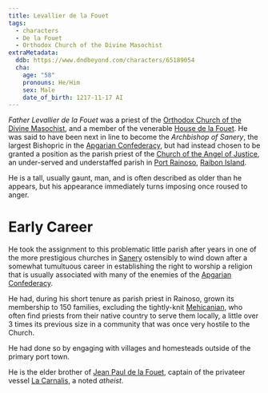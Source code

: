 ```yaml
---
title: Levallier de la Fouet
tags:
  - characters
  - De la Fouet
  - Orthodox Church of the Divine Masochist
extraMetadata:
  ddb: https://www.dndbeyond.com/characters/65189054
  cha:
    age: "58"
    pronouns: He/Him
    sex: Male
    date_of_birth: 1217-11-17 AI
---
```


<Incomplete />

_Father Levallier de la Fouet_ was a priest of the
[Orthodox Church of the Divine Masochist](../religions/orthodox-divine-masochist.mdx),
and a member of the venerable [House de la Fouet](../families/de-la-fouet.mdx).
He was said to have been next in line to become the _Archbishop of Sanery_, the
largest Bishopric in the [Apgarian Confederacy](../locations/apgar.mdx), but had
instead chosen to be granted a position as the parish priest of the
[Church of the Angel of Justice](../locations/church-of-the-angel-of-justice.mdx),
an under-served and understaffed parish in
[Port Rainoso](../locations/port-rainoso.mdx),
[Raibon Island](../locations/raibon-island.mdx).

He is a tall, usually gaunt, man, and is often described as older than he
appears, but his appearance immediately turns imposing once roused to anger.

# Early Career

He took the assignment to this problematic little parish after years in one of
the more prestigious churches in [Sanery](../locations/sanery.mdx) ostensibly to
wind down after a somewhat tumultuous career in establishing the right to
worship a religion that is usually associated with many of the enemies of the
[Apgarian Confederacy](../locations/apgar.mdx).

He had, during his short tenure as parish priest in Rainoso, grown its
membership to 150 families, excluding the tightly-knit
[Mehicanian](../ethnicities/mehicanian.mdx), who often find priests from their
native country to serve them locally, a little over 3 times its previous size in
a community that was once very hostile to the Church.

He had done so by engaging with villages and homesteads outside of the primary
port town.

He is the elder brother of [Jean Paul de la Fouet](./jean-paul-de-la-fouet.mdx),
captain of the privateer vessel [La Carnalis](../organizations/la-carnalis.mdx),
a noted _atheist_.
